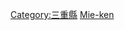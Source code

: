{{日本行政區劃分類導航|建築物}}
{{Commonscat|Buildings in Mie prefecture}}

[[Category:三重縣|Category:三重縣]]
[[Category:日本各都道府縣建築物|Mie-ken]]